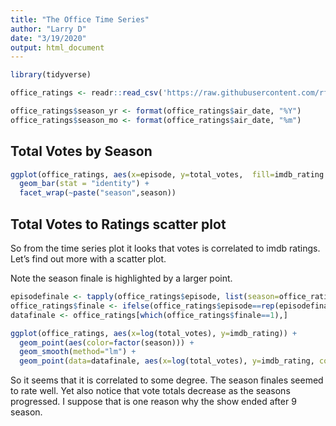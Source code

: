 ```yaml
---
title: "The Office Time Series"
author: "Larry D"
date: "3/19/2020"
output: html_document
---
```


```r
library(tidyverse)

office_ratings <- readr::read_csv('https://raw.githubusercontent.com/rfordatascience/tidytuesday/master/data/2020/2020-03-17/office_ratings.csv')

office_ratings$season_yr <- format(office_ratings$air_date, "%Y")
office_ratings$season_mo <- format(office_ratings$air_date, "%m")

```

## Total Votes by Season


```r
ggplot(office_ratings, aes(x=episode, y=total_votes,  fill=imdb_rating )) +
  geom_bar(stat = "identity") +
  facet_wrap(~paste("season",season))

```

## Total Votes to Ratings scatter plot

So from the time series plot it looks that votes is correlated
to imdb ratings.  Let's find out more with a scatter plot.

Note the season finale is highlighted by a larger point.

```r
episodefinale <- tapply(office_ratings$episode, list(season=office_ratings$season), max)
office_ratings$finale <- ifelse(office_ratings$episode==rep(episodefinale, episodefinale),1,0)
datafinale <- office_ratings[which(office_ratings$finale==1),]

ggplot(office_ratings, aes(x=log(total_votes), y=imdb_rating)) +
  geom_point(aes(color=factor(season))) +
  geom_smooth(method="lm") +
  geom_point(data=datafinale, aes(x=log(total_votes), y=imdb_rating, color=factor(season)), size=4 )

```

So it seems that it is correlated to some degree.  The season finales
seemed to rate well.  Yet also notice that vote totals decrease as
the seasons progressed.  I suppose that is one reason why the show
ended after 9 season.

